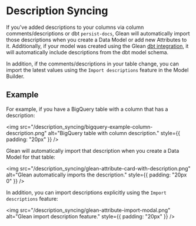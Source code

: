 
# Description Syncing

If you've added descriptions to your columns via column comments/descriptions or
dbt `persist-docs`, Glean will automatically import those descriptions when you
create a Data Model or add new Attributes to it. Additionally, if your model was
created using the Glean [dbt integration](../data-ops/dbt-integration.mdx), it
will automatically include descriptions from the dbt model schema.

In addition, if the comments/descriptions in your table change, you can import
the latest values using the `Import descriptions` feature in the Model Builder.

## Example

For example, if you have a BigQuery table with a column that has a description:

<img
  src="/description_syncing/bigquery-example-column-description.png"
  alt="BigQuery table with column description."
  style={{ padding: "20px" }}
/>

Glean will automatically import that description when you create a Data Model for that table:

<img
  src="/description_syncing/glean-attribute-card-with-description.png"
  alt="Glean automatically imports the description."
  style={{ padding: "20px 0" }}
/>

In addition, you can import descriptions explicitly using the `Import descriptions` feature:

<img
  src="/description_syncing/glean-attribute-import-modal.png"
  alt="Glean import description feature."
  style={{ padding: "20px" }}
/>
